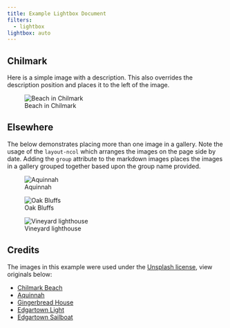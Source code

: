 ```yaml
---
title: Example Lightbox Document
filters:
  - lightbox
lightbox: auto
---
```


## Chilmark

Here is a simple image with a description. This also overrides the description position and places it to the left of the image.

![Beach in Chilmark](images/mv-0.jpg){description="Chilmark has a reputation as having some of the best beaches on Martha's Vineyard. Chilmark beaches are resident only in the summer, so be sure to have your proof of residency ready if you'd like to visit one of these special places." desc-position="left"}

## Elsewhere

The below demonstrates placing more than one image in a gallery. Note the usage of the `layout-ncol` which arranges the images on the page side by date. Adding the `group` attribute to the markdown images places the images in a gallery grouped together based upon the group name provided.

::: {layout="[[1, 1], [1]]"}

![Aquinnah](images/mv-1.jpg){group="elsewhere" description="The waves break off the coast of Aquinnah on a beautiful summer day."}

![Oak Bluffs](images/mv-3.jpg){group="elsewhere" description="Oak Bluffs is famous for its Gingerbread cottages, busy town center, and party like atmosphere."}

![Vineyard lighthouse](images/mv-2.jpg){group="elsewhere" description="The Edgartown Lighthouse is a short walk from downtown and has beautiful views over the entrance to Edgartown Harbor."}

:::

## Credits

The images in this example were used under the [Unsplash license](https://unsplash.com/license), view originals below:

- [Chilmark Beach](https://unsplash.com/photos/VBDJGOMCwps)
- [Aquinnah](https://unsplash.com/photos/2iQnDPLIXwU)
- [Gingerbread House](https://unsplash.com/photos/HQEtvlNzUyA)
- [Edgartown Light](https://unsplash.com/photos/f59MyOfLpi8)
- [Edgartown Sailboat](https://unsplash.com/photos/IiLiz7XpQpI)